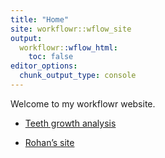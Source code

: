 ```yaml
---
title: "Home"
site: workflowr::wflow_site
output:
  workflowr::wflow_html:
    toc: false
editor_options:
  chunk_output_type: console
---
```


Welcome to my workflowr website.

* [Teeth growth analysis](teeth.html)

* [Rohan's site](https://shah-rohan.github.io/reproducibility/)
